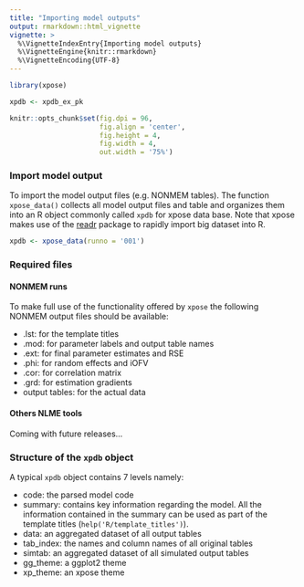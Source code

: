 ```yaml
---
title: "Importing model outputs"
output: rmarkdown::html_vignette
vignette: >
  %\VignetteIndexEntry{Importing model outputs}
  %\VignetteEngine{knitr::rmarkdown}
  %\VignetteEncoding{UTF-8}
---
```


```r
library(xpose)

xpdb <- xpdb_ex_pk

knitr::opts_chunk$set(fig.dpi = 96,
                      fig.align = 'center', 
                      fig.height = 4, 
                      fig.width = 4,
                      out.width = '75%')
```


### Import model output
To import the model output files (e.g. NONMEM tables). The function `xpose_data()` collects all model output files and table and organizes them into an R object commonly called `xpdb` for xpose data base. Note that xpose makes use of the [readr](http://readr.tidyverse.org) package to rapidly import big dataset into R.

``` r
xpdb <- xpose_data(runno = '001')
```

### Required files
#### NONMEM runs
To make full use of the functionality offered by `xpose` the following NONMEM output files should be available:

- .lst: for the template titles
- .mod: for parameter labels and output table names
- .ext: for final parameter estimates and RSE
- .phi: for random effects and iOFV
- .cor: for correlation matrix
- .grd: for estimation gradients
- output tables: for the actual data

#### Others NLME tools
Coming with future releases...


### Structure of the `xpdb` object
A typical `xpdb` object contains 7 levels namely:

- code: the parsed model code
- summary: contains key information regarding the model. All the information contained in the summary can be used as part of the template titles (`help('R/template_titles')`).
- data: an aggregated dataset of all output tables
- tab_index: the names and column names of all original tables
- simtab: an aggregated dataset of all simulated output tables
- gg_theme: a ggplot2 theme
- xp_theme: an xpose theme 
